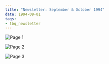 ```yaml
---
title: "Newsletter: September & October 1994"
date: 1994-09-01
tags:
- tbq_newsletter
---
```


![Page 1](/assets/blog/1994/tbq/09-newsletter-page1.jpg)

![Page 2](/assets/blog/1994/tbq/09-newsletter-page2.jpg)

![Page 3](/assets/blog/1994/tbq/09-newsletter-page3.jpg)
